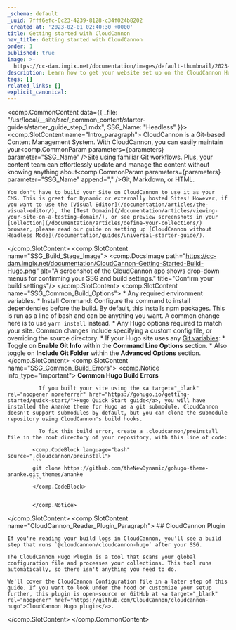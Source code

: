 ```yaml
---
_schema: default
_uuid: 7fff6efc-0c23-4239-8128-c34f024b8202
_created_at: '2023-02-01 02:40:30 +0000'
title: Getting started with CloudCannon
nav_title: Getting started with CloudCannon
order: 1
published: true
image: >-
  https://cc-dam.imgix.net/documentation/images/default-thumbnail/2023-Q4/CloudCannon-Documentation-Thumbnail.png
description: Learn how to get your website set up on the CloudCannon Hugo CMS.
tags: []
related_links: []
explicit_canonical:
---
```

<comp.CommonContent data={{ _file: "/usr/local/__site/src/_common_content/starter-guides/starter_guide_step_1.mdx", SSG_Name: "Headless" }}>
  <comp.SlotContent name="Intro_paragraph">
    CloudCannon is a Git-based Content Management System. With CloudCannon, you can easily maintain your<comp.CommonParam parameters={parameters} parameter="SSG_Name" />Site using familiar Git workflows. Plus, your content team can effortlessly update and manage the content without knowing anything about<comp.CommonParam parameters={parameters} parameter="SSG_Name" append="," />Git, Markdown, or HTML.

    You don't have to build your Site on CloudCannon to use it as your CMS. This is great for Dynamic or externally hosted Sites! However, if you want to use the [Visual Editor](/documentation/articles/the-visual-editor/), the [Test Domain](/documentation/articles/viewing-your-site-on-a-testing-domain/), or see preview screenshots in your [Collection](/documentation/articles/define-your-collections/) browser, please read our guide on setting up [CloudCannon without Headless Mode](/documentation/guides/universal-starter-guide/).
  </comp.SlotContent>
  <comp.SlotContent name="SSG_Build_Stage_Image">
    <comp.DocsImage path="https://cc-dam.imgix.net/documentation/CloudCannon-Getting-Started-Build-Hugo.png" alt="A screenshot of the CloudCannon app shows drop-down menus for confirming your SSG and build settings." title="Confirm your build settings"/>
  </comp.SlotContent>
  <comp.SlotContent name="SSG_Common_Build_Options">
    * Any required environment variables.
    * Install Command: Configure the command to install dependencies before the build. By default, this installs npm packages. This is run as a line of bash and can be anything you want. A common change here is to use `yarn install` instead.
    * Any Hugo options required to match your site. Common changes include specifying a custom config file, or overriding the source directory.
    * If your Hugo site uses any [Git variables](https://gohugo.io/variables/git/):
      * Toggle on **Enable Git Info** within the **Command Line Options** section.
      * Also toggle on **Include Git Folder** within the **Advanced Options** section.
  </comp.SlotContent>
  <comp.SlotContent name="SSG_Common_Build_Errors">
    <comp.Notice info_type="important">
              **Common Hugo Build Errors**

              If you built your site using the <a target="_blank" rel="noopener noreferrer" href="https://gohugo.io/getting-started/quick-start/">Hugo Quick Start guide</a>, you will have installed the Ananke theme for Hugo as a git submodule. CloudCannon doesn't support submodules by default, but you can clone the submodule repository using CloudCannon's build hooks.

              To fix this build error, create a .cloudcannon/preinstall file in the root directory of your repository, with this line of code:

            <comp.CodeBlock language="bash" source=".cloudcannon/preinstall">
            ```
            git clone https://github.com/theNewDynamic/gohugo-theme-ananke.git themes/ananke
            ```
            </comp.CodeBlock>


            </comp.Notice>
  </comp.SlotContent>
  <comp.SlotContent name="CloudCannon_Reader_Plugin_Paragraph">
    ## CloudCannon Plugin

    If you're reading your build logs in CloudCannon, you'll see a build step that runs `@cloudcannon/cloudcannon-hugo` after your SSG.

    The CloudCannon Hugo Plugin is a tool that scans your global configuration file and processes your collections. This tool runs automatically, so there isn't anything you need to do.

    We'll cover the CloudCannon Configuration file in a later step of this guide. If you want to look under the hood or customize your setup further, this plugin is open-source on GitHub at <a target="_blank" rel="noopener" href="https://github.com/CloudCannon/cloudcannon-hugo">CloudCannon Hugo plugin</a>.
  </comp.SlotContent>
</comp.CommonContent>